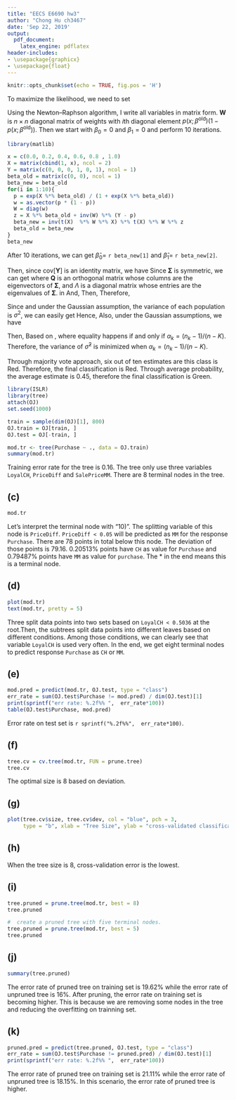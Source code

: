 ```yaml
--- 
title: "EECS E6690 hw3"
author: "Chong Hu ch3467"
date: 'Sep 22, 2019'
output: 
  pdf_document:
    latex_engine: pdflatex
header-includes: 
- \usepackage{graphicx}
- \usepackage{float}
---
```


```r
knitr::opts_chunk$set(echo = TRUE, fig.pos = 'H')
```

\section*{P1}
\begin{enumerate}
    \item[(a)] \begin{align*}
        \mathbb{P}[Y= \text{true}] &= \frac{\exp{(\hat{\beta}_0 + \hat{\beta}_1 X_1 + \hat{\beta}_2 X_2 )}}{1+ \exp{(\hat{\beta}_0 + \hat{\beta}_1 X_1 + \hat{\beta}_2 X_2 )}} \\
        &= \frac{\exp{(-6 + 0.05 * 40 + 1 * 3.5)}}{1 + \exp{(-6 + 0.05 * 40 + 1 * 3.5)}} \\
        & = 0.3775407
    \end{align*}
    Hence, $\mathbb{P}[Y= \text{true}] = 0.3775407$.
    \item[(b)]
    \begin{align*}
        \mathbb{P}[Y= \text{true}] = \frac{\exp{(\hat{\beta}_0 + \hat{\beta}_1 X_1 + \hat{\beta}_2 X_2 )}}{1+ \exp{(\hat{\beta}_0 + \hat{\beta}_1 X_1 + \hat{\beta}_2 X_2 )}}  &= 0.5\\
        \exp{(\hat{\beta}_0 + \hat{\beta}_1 X_1 + \hat{\beta}_2 X_2 )} &= 1\\
        -6 + 0.05 * x_1 + 1* 3.5 &= 0\\
        x_1 &= 50
    \end{align*}
     The student in part (a) need to study 50 hours to have a 50\% chance of getting an A in the class.
\end{enumerate}

\section*{P2}
\begin{align*}
    f_{\text{Yes}}(x) &= \frac{1}{\sqrt{2\pi \hat{\sigma} ^2}} \exp{- \frac{ (x - \mu_{\text{Yes}})^2}{2\hat{\sigma} ^2 }}\\
    f_{\text{No}}(x) &= \frac{1}{\sqrt{2\pi \hat{\sigma} ^2}} \exp{- \frac{ (x - \mu_{\text{No}})^2}{2\hat{\sigma} ^2 }}\\
    \mathbb{P}[Y = \text{Yes} \mid X = 4 ] &= \frac{\pi_{\text{Yes}} f_{\text{Yes}}(x)}{\pi_{\text{Yes}} f_{\text{Yes}}(x) + \pi_{\text{No}} f_{\text{No}}(x)}\\
    &= \frac{0.8 * 0.04032845}{0.8* 0.04032845 + 0.2 * 0.05324133 }\\
    &= 0.7518524
\end{align*}

\section*{P3}
\begin{align*}
    \text{likelihood} &= \prod_{i = 1} ^ n \bigg( \frac{\exp{(\beta_0 + \beta_1 x_i)}}{1+ \exp{(\beta_0 + \beta_1 x_i)}} \bigg)^{y_i} \bigg( \frac{1}{1+ \exp{(\beta_0 + \beta_1 x_i)}} \bigg)^{1- y_i}  \\
    l(\beta_0, \beta_1) &= \sum_{i = 1}^{n} y_i (\beta_0 + \beta_1 x_i) - \ln{\big( 1+ \exp{(\beta_0 + \beta_1 x_i)} \big)}
\end{align*}
To maximize the likelihood, we need to set
\begin{align*}
    \frac{\partial  l(\beta_0, \beta_1)}{\partial \beta_0 } &= \sum_{i=1}^{n} \bigg( y_i - \frac{\exp{(\hat{ \beta}_0 + \hat{\beta}_1 x_i)}}{1+ \exp{( \hat{\beta}_0 + \hat{\beta}_1 x_i)}}\bigg) = 0 \\
    \frac{\partial  l(\beta_0, \beta_1)}{\partial \beta_1 } &= \sum_{i=1}^{n} x_i \bigg( y_i - \frac{\exp{(\hat{ \beta}_0 + \hat{\beta}_1 x_i)}}{1+ \exp{( \hat{\beta}_0 + \hat{\beta}_1 x_i)}}\bigg) = 0
\end{align*}

Using the Newton–Raphson algorithm, I write all variables in matrix form. $\mathbf{W}$ is $n \times n$ diagonal matrix of weights with $i$th diagonal element $p(x;\beta^{\text{old}}) (1 - p(x; \beta^{\text{old}}))$.
\begin{align*}
    \mathbf{z} & = \mathbf{X} \beta^{\text{old}} + \mathbf{W} ^{-1} (\mathbf{y} - \mathbf{p})\\
    \beta^{\text{new}} &= (\mathbf{X}^T \mathbf{WX})^ {-1} \mathbf{X}^T \mathbf{W} \mathbf{z} 
\end{align*}
Then we start with $\beta_0 = 0$ and $\beta_1 = 0$ and perform 10 iterations.
```r
library(matlib)
```
```r
x = c(0.0, 0.2, 0.4, 0.6, 0.8 , 1.0)
X = matrix(cbind(1, x), ncol = 2) 
Y = matrix(c(0, 0, 0, 1, 0, 1), ncol = 1)
beta_old = matrix(c(0, 0), ncol = 1)
beta_new = beta_old
for(i in 1:10){
  p = exp(X %*% beta_old) / (1 + exp(X %*% beta_old))
  w = as.vector(p * (1 - p))
  W = diag(w)
  z = X %*% beta_old + inv(W) %*% (Y - p)
  beta_new = inv(t(X)  %*% W %*% X) %*% t(X) %*% W %*% z
  beta_old = beta_new
}
beta_new
```
After 10 iterations, we can get $\hat{\beta}_0 =$ `r beta_new[1]` and $\hat{\beta}_1 =$ `r beta_new[2]`.

\section*{P4}
\begin{align*}
    \mathrm{Cov}[\mathbf{Y}] &= \mathrm{Cov}[\mathbf{AX}]\\
    &= \mathbf{A} \text{Cov}[\mathbf{X}] \mathbf{A}^T\\
    &= \mathbf{A} \mathbf{\Sigma} \mathbf{A}^T
\end{align*}
Then, since $\text{cov}[\mathbf{Y}]$ is an identity matrix, we have 
\begin{align*}
    \mathbf{A} \mathbf{\Sigma} \mathbf{A}^T &= \mathbf{I}
\end{align*}
Since $\mathbf{\Sigma}$ is symmetric, we can get
\begin{equation*}
    \mathbf{\Sigma} = \mathbf{Q} \mathbf{\Lambda} \mathbf{Q}^T
\end{equation*}
where $\mathbf{Q}$ is an orthogonal matrix whose columns are the eigenvectors of $\mathbf{\Sigma}$, and $\Lambda$ is a diagonal matrix whose entries are the eigenvalues of $\mathbf{\Sigma}$. 
in
And,
\begin{equation*}
    \mathbf{Q} \mathbf{Q}^T = \mathbf{I}
\end{equation*}
Then,
\begin{align*}
    \mathbf{A} \mathbf{Q} \mathbf{\Lambda} \mathbf{Q}^T \mathbf{A}^T &= \mathbf{I} \\
    (\mathbf{A} \mathbf{Q}) \mathbf{\Lambda} (\mathbf{A} \mathbf{Q} )^T &= \mathbf{I}\\
    \mathbf{A} \mathbf{Q} &= (\mathbf{\Lambda}^{-1})^{\frac{1}{2}} \\
    \mathbf{A} &=  (\mathbf{\Lambda}^{-1})^{\frac{1}{2}} \mathbf{Q}^{-1} \\
\end{align*}
\begin{align*}
        \mathbf{\Lambda} &=  
  \left[ {\begin{array}{cc}
  \sigma_1^2/2 - (4*\rho^2\sigma_1^2\sigma_2^2 + \sigma_1^4 - 2\sigma_1^2\sigma_2^2 + \sigma_2^4)^{1/2}/2 + \sigma_2^2/2 &  \\
  0 & \\
  \end{array} }\right. \\
  &
  \left. {\begin{array}{cc}
  & 0
     \\
      & (4\rho^2\sigma_1^2\sigma_2^2 + \sigma_1^4 - 2\sigma_1^2\sigma_2^2 + \sigma_2^4)^{1/2}/2 + \sigma_1^2/2 + \sigma_2^2/2 \\
  \end{array}} \right] \\
  \mathbf{Q} &=  
  \left[ {\begin{array}{cc}
  (\sigma_1^2/2 - (4\rho^2\sigma_1^2\sigma_2^2 + \sigma_1^4 - 2\sigma_1^2\sigma_2^2 + \sigma_2^4)^{1/2}/2 + \sigma_2^2/2)/(\rho\sigma_1\sigma_2) - \sigma_2/(\rho\sigma_1) &  \\
  1 & \\
  \end{array} }\right. \\
  &
  \left. {\begin{array}{cc}
  & ((4\rho^2\sigma_1^2\sigma_2^2 + \sigma_1^4 - 2\sigma_1^2\sigma_2^2 + \sigma_2^4)^{1/2}/2 + \sigma_1^2/2 + \sigma_2^2/2)/(\rho\sigma_1\sigma_2) - \sigma_2/(\rho\sigma_1) 
     \\
      & 1 \\
  \end{array}} \right]
\end{align*}
Therefore,
\begin{align*}
  \mathbf{A} &=  
  \left[ {\begin{array}{cc}
- \frac{ (2^{1/2}\rho\sigma_1\sigma_2(1/(\sigma_1^2 - (4*\rho^2*\sigma_1^2\sigma_2^2 + \sigma_1^4 - 2\sigma_1^2\sigma_2^2 + \sigma_2^4)^{1/2} + \sigma_2^2))^{1/2})}{(4*\rho^2\sigma_1^2\sigma_2^2 + \sigma_1^4 - 2\sigma_1^2\sigma_2^2 + \sigma_2^4)^{1/2}} &  \\
  \frac{2^{1/2}\rho\sigma_1\sigma_2(1/((4\rho^2\sigma_1^2\sigma_2^2 + \sigma_1^4 - 2\sigma_1^2\sigma_2^2 + \sigma_2^4)^{1/2} + \sigma_1^2 + \sigma_2^2))^{1/2})}{(4\rho^2\sigma_1^2\sigma_2^2 + \sigma_1^4 - 2\sigma_1^2\sigma_2^2 + \sigma_2^4)^{1/2}} & \\
  \end{array} }\right. \\
  &
  \left. {\begin{array}{cc}
  & \frac{ (2^{1/2}*(1/(\sigma_1^2 - (4\rho^2\sigma_1^2\sigma_2^2 + \sigma_1^4 - 2\sigma_1^2\sigma_2^2 + \sigma_2^4)^(1/2) + \sigma_2^2))^{1/2}((4\rho^2\sigma_1^2\sigma_2^2 + \sigma_1^4 - 2\sigma_1^2\sigma_2^2 + \sigma_2^4)^{1/2} + \sigma_1^2 - \sigma_2^2))}{(2(4\rho^2\sigma_1^2\sigma_2^2 + \sigma_1^4 - 2\sigma_1^2\sigma_2^2 + \sigma_2^4)^{1/2})}
     \\
      & \frac{(2^{1/2}*(1/((4\rho^2\sigma_1^2\sigma_2^2 + \sigma_1^4 - 2\sigma_1^2\sigma_2^2 + \sigma_2^4)^{1/2} + \sigma_1^2 + \sigma_2^2))^{1/2}((4\rho^2\sigma_1^2\sigma_2^2 + \sigma_1^4 - 2\sigma_1^2\sigma_2^2 + \sigma_2^4)^{1/2} - \sigma_1^2 + \sigma_2^2))}{(2(4\rho^2\sigma_1^2\sigma_2^2 + \sigma_1^4 - 2\sigma_1^2\sigma_2^2 + \sigma_2^4)^{1/2})} \\
  \end{array}} \right]
\end{align*}

\section*{P5}
Since
\begin{align*}
    \hat{\mu}_k = \frac{1}{n_k} \sum_{i:\ y_i = k} x_i \quad\text{and}\quad \hat{\sigma}_k^2 = \frac{1}{n_k-1} \sum_{i:\ y_i = k} (x_i -\hat{\mu}_k)^2
\end{align*}
and under the Gaussian assumption, the variance of each population is $\sigma^2$, we can easily get
 \begin{align*}
     \mathbb{E}[\hat{\sigma}_k^2] = \sigma^2
 \end{align*}
Hence, 
\begin{align*}
     \mathbb{E}[\hat{\sigma}^2] &= \mathbb{E}\bigg[\sum_{k=1}^K \alpha_k \hat{\sigma}_k^2 \bigg] = \sum_{k=1}^K \alpha_k\mathbb{E}\big[ \hat{\sigma}_k^2\big] \\
     &= \sigma^2 \sum_{k=1}^K \alpha_k = \sigma^2
\end{align*}
Also, under the Gaussian assumptions, we have
\begin{align*}
    \frac{(n_k-1) \hat{\sigma}_k^2}{\sigma^2} & \sim  \mathcal{X}_{n_k-1}^2 \\
    \mathrm{Var}\bigg[ \frac{(n_k-1) \hat{\sigma}_k^2}{\sigma^2} \bigg] &= \mathrm{Var} \big[\mathcal{X}_{n_k-1}^2\big] \\
    \frac{(n_k-1)^2 }{\sigma^4} \mathrm{Var} [\hat{\sigma}_k^2] &= 2(n_k-1)\\
    \mathrm{Var} [\hat{\sigma}_k^2] &= \frac{2 \sigma^4}{n_k-1}
\end{align*}


Then, 
\begin{align*}
    \mathrm{Var}\big[\hat{\sigma}^2 \big] &= \mathrm{Var}\bigg[\sum_{k=1}^K \alpha_k \hat{\sigma}_k^2 \bigg]\\
    &=\sum_{k=1}^K  \alpha_k^2 \mathrm{Var} \big[ \hat{\sigma}_k^2 \big]\\
    &= \sum_{k=1}^K  \alpha_k^2 \frac{2 \sigma^4}{n_k-1} \\
    &= 2 \sigma^4 \sum_{k=1}^K \frac{ \alpha_k^2}{n_k-1} \\
    &= 2 \sigma^4 \sum_{k=1}^K \frac{ \alpha_k^2}{n_k-1} * 1 \\
    &=  2 \sigma^4 \sum_{k=1}^K \frac{ \alpha_k^2}{n_k-1} * \sum_{k=1}^{K} \frac{n_k-1}{K-1} \\
    \text{where\ } &  \sum_{k=1}^K \alpha_k = 1 \\
    \text{and\ } &  \sum_{k=1}^K \frac{n_k-1}{n-K} = 1 \\
    &= \frac{2 \sigma^4}{n-K}  \sum_{k=1}^K \frac{ \alpha_k^2}{n_k-1} * \sum_{k=1}^{K}n_k-1
\end{align*} 
Based on \texttt{Cauchy-Schwarz\ inequality},
\begin{align*}
    \mathrm{Var}\big[\hat{\sigma}^4 \big] &=   \frac{2 \sigma^2}{n-K}  \sum_{k=1}^K \frac{ \alpha_k^2}{n_k-1} * \sum_{k=1}^{K}n_k-1\\
    & \geq \frac{2 \sigma^4}{n-K} \Bigg( \sum_{k=1}^K \sqrt{\frac{\alpha_k^2}{\sqrt{n_k-1}} * \sqrt{n_k-1}} \Bigg)^2\\
    &=  \frac{2 \sigma^4}{n-K} \bigg( \sum_{k=1}^K \alpha_k \bigg)\\
    &=  \frac{2 \sigma^4}{n-K} 
\end{align*}
where equality happens if and only if $\alpha_k = (n_k-1)/(n-K)$.
Therefore, the variance of $\hat{\sigma}^2$ is minimized when $\alpha_k = (n_k-1)/(n-K)$.

\section*{P6}
Through majority vote approach, six out of ten estimates are this class is Red. Therefore, the final classification is Red.
Through average probability, the average estimate is 0.45, therefore the final classification is Green.


\section*{P7}
```r
library(ISLR)
library(tree)
attach(OJ)
set.seed(1000)
```

\subsection*{(a)}
```r
train = sample(dim(OJ)[1], 800)
OJ.train = OJ[train, ]
OJ.test = OJ[-train, ]
```

\subsection*{(b)}
```r
mod.tr <- tree(Purchase ~ ., data = OJ.train)
summary(mod.tr)
```
Training error rate for the tree is 0.16. The tree only use three variables `LoyalCH`, `PriceDiff` and `SalePriceMM`. There are 8 terminal nodes in the tree.

## (c)
```r
mod.tr
```

Let's interpret the terminal node with "10)". The splitting variable of this node is `PriceDiff`. `PriceDiff < 0.05` will be predicted as `MM` for the response `Purchase`. There are 78 points in total below this node. The deviation of those points is 79.16.  0.20513% points  have `CH` as value for `Purchase` and 0.79487% points have `MM` as value for `purchase`. The * in the end means this is a terminal node.

## (d)

```r
plot(mod.tr)
text(mod.tr, pretty = 5)
```
Three split data points into two sets based on `LoyalCH < 0.5036` at the root.Then, the subtrees split data points into different leaves based on different conditions. Among those conditions, we can clearly see that variable `LoyalCH` is used very often. In the end, we get eight terminal nodes to predict response `Purchase` as `CH` or `MM`.

## (e)

```r
mod.pred = predict(mod.tr, OJ.test, type = "class")
err_rate = sum(OJ.test$Purchase != mod.pred) / dim(OJ.test)[1]
print(sprintf("err rate: %.2f%% ",  err_rate*100))
table(OJ.test$Purchase, mod.pred)
```
Error rate on test set is `r sprintf("%.2f%%",  err_rate*100)`.

## (f)
```r
tree.cv = cv.tree(mod.tr, FUN = prune.tree)
tree.cv
```
The optimal size is 8 based on deviation.

## (g)
```r
plot(tree.cv$size, tree.cv$dev, col = "blue", pch = 3, 
     type = "b", xlab = "Tree Size", ylab = "cross-validated classification error")
```

## (h)
When the tree size is 8, cross-validation error is the lowest.

## (i)
```r
tree.pruned = prune.tree(mod.tr, best = 8)
tree.pruned
```
```r
#  create a pruned tree with five terminal nodes.
tree.pruned = prune.tree(mod.tr, best = 5)
tree.pruned
```

## (j)
```r
summary(tree.pruned)
```
The error rate of pruned tree on training set is 19.62% while the error rate of unpruned tree is 16%. After pruning, the error rate on training set is becoming higher. This is because we are removing some nodes in the tree and  reducing the overfitting on trainning set.

## (k)

```r
pruned.pred = predict(tree.pruned, OJ.test, type = "class")
err_rate = sum(OJ.test$Purchase != pruned.pred) / dim(OJ.test)[1]
print(sprintf("err rate: %.2f%% ",  err_rate*100))
```
The error rate of pruned tree on training set is 21.11% while the error rate of unpruned tree is 18.15%. In this scenario, the error rate of pruned tree is higher.

